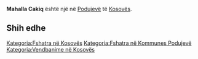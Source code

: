 {{Fshat në 
 | Emri                = Mahalla Cakiq
 | EmriAlt                = 
 | NAME_SHORT_FORM=      
 | NAME_GENERIC=      
 | NAME_SORT_NAME_RO=      MAHALLACAKIQ
 | FULL_NAME_RO = Mahalla Cakiq
 | FULL_NAME_ND_RO=Mahalla Cakiq
 | SORT_NAME_RG=MAHALLACAKIQ
 | FULL_NAME_RG=Mahalla Cakiq
 | FULL_NAME_ND_RG=Mahalla Cakiq
 | SRP_NAME_SHORT_FORM=      
 | SRP_NAME_GENERIC=      
 | SRP_NAME_SORT_NAME_RO=      
 | SRP_FULL_NAME_RO = 
 | SRP_FULL_NAME_ND_RO=
 | SRP_SORT_NAME_RG=
 | SRP_FULL_NAME_RG=
 | SRP_FULL_NAME_ND_RG=
 | Emri (Rasa dhanore) = 
 | Figura              = 
 | Shteti              = Kosovo
 | Komuna              = Podujevë
 | Kodi postar         = 
 | Sipërfaqja          = 

 | Popullsia           = 

 | Regj. i popullsisë  = 
 | Dend. e popullsisë  = 
 | Faqja zyrtare       = 
 <!--- Koordinatat ----> 
 | Gjerësia            = 42.899073
 | Gjatësia            = 21.133312
 | Lartësia            = 
}}
'''Mahalla Cakiq''' është një [[]] në [[Podujevë]] të [[Kosovës]].

<!-- == Gjeografia == -->
<!-- == Historia == -->
<!-- == Demografia == -->
== Shih edhe ==
{{Komuna Podujevë}}
{{Kosovo-Administrata-Cung}}

[[Kategoria:Fshatra në Kosovës]]
[[Kategoria:Fshatra në Kommunes Podujevë]]
[[Kategoria:Vendbanime në Kosovës]]
